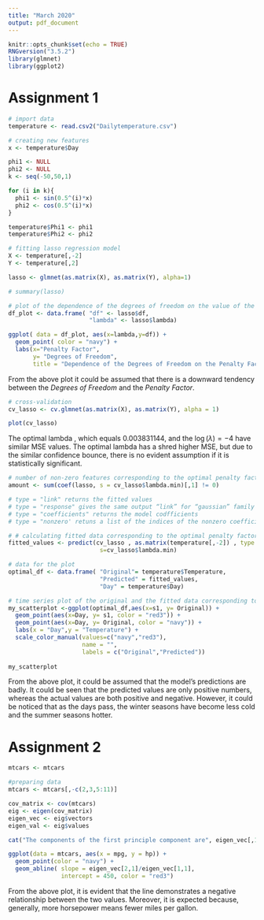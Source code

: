 ```yaml
---
title: "March 2020"
output: pdf_document
---
```


```r
knitr::opts_chunk$set(echo = TRUE)
RNGversion("3.5.2")
library(glmnet)
library(ggplot2)
```

# Assignment 1

```r
# import data
temperature <- read.csv2("Dailytemperature.csv")

# creating new features
x <- temperature$Day

phi1 <- NULL
phi2 <- NULL
k <- seq(-50,50,1)

for (i in k){
  phi1 <- sin(0.5^(i)*x)
  phi2 <- cos(0.5^(i)*x)
}

temperature$Phi1 <- phi1
temperature$Phi2 <- phi2
```

```r
# fitting lasso regression model 
X <- temperature[,-2]
Y <- temperature[,2]

lasso <- glmnet(as.matrix(X), as.matrix(Y), alpha=1) 

# summary(lasso)
```

```r
# plot of the dependence of the degrees of freedom on the value of the penalty factor
df_plot <- data.frame( "df" <- lasso$df,
                       "lambda" <- lasso$lambda)

ggplot( data = df_plot, aes(x=lambda,y=df)) + 
  geom_point( color = "navy") +
  labs(x="Penalty Factor", 
       y= "Degrees of Freedom", 
       title = "Dependence of the Degrees of Freedom on the Penalty Factor")
```

From the above plot it could be assumed that there is a downward tendency between the *Degrees of Freedom* and the *Penalty Factor*.

```r
# cross-validation
cv_lasso <- cv.glmnet(as.matrix(X), as.matrix(Y), alpha = 1)

plot(cv_lasso)
```

The optimal lambda , which equals 0.003831144, and the $\log(\lambda) = -4$ have similar MSE values. The optimal lambda has a shred higher MSE, but due to the similar confidence bounce, there is no evident assumption if it is statistically significant.

```r
# number of non-zero features corresponding to the optimal penalty factor
amount <- sum(coef(lasso, s = cv_lasso$lambda.min)[,1] != 0)

# type = "link" returns the fitted values 
# type = "response" gives the same output “link” for “gaussian” family
# type = "coefficients" returns the model codfficients
# type = "nonzero' retuns a list of the indices of the nonzero coefficients for each value of s.

# # calculating fitted data corresponding to the optimal penalty factor
fitted_values <- predict(cv_lasso , as.matrix(temperature[,-2]) , type = "link",
                          s=cv_lasso$lambda.min)

# data for the plot
optimal_df <- data.frame( "Original"= temperature$Temperature, 
                          "Predicted" = fitted_values,
                          "Day" = temperature$Day)

# time series plot of the original and the fitted data corresponding to the optimal penalty factor
my_scatterplot <-ggplot(optimal_df,aes(x=s1, y= Original)) + 
  geom_point(aes(x=Day, y= s1, color = "red3")) + 
  geom_point(aes(x=Day, y= Original, color = "navy")) +
  labs(x = "Day",y = "Temperature") +
  scale_color_manual(values=c("navy","red3"),
                     name = "",
                     labels = c("Original","Predicted"))
  
my_scatterplot
```

From the above plot, it could be assumed that the model's predictions are badly. It could be seen that the predicted values are only positive numbers, whereas the actual values are both positive and negative. However, it could be noticed that as the days pass, the winter seasons have become less cold and the summer seasons hotter.

# Assignment 2

```r
mtcars <- mtcars

#preparing data
mtcars <- mtcars[,-c(2,3,5:11)]
```

```r
cov_matrix <- cov(mtcars)
eig <- eigen(cov_matrix)
eigen_vec <- eig$vectors 
eigen_val <- eig$values

cat("The components of the first principle component are", eigen_vec[,1],".")
```

```r
ggplot(data = mtcars, aes(x = mpg, y = hp)) +
  geom_point(color = "navy") +
  geom_abline( slope = eigen_vec[2,1]/eigen_vec[1,1],
               intercept = 450, color = "red3")
```

From the above plot, it is evident that the line demonstrates a negative relationship between the two values. Moreover, it is expected because, generally, more horsepower means fewer miles per gallon.










